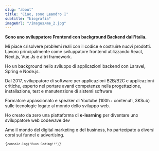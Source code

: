 ```yaml
---
slug: "about"
title: "Ciao, sono Leandro 👋"
subtitle: "biografia"
imageUrl: "/images/me_2.jpg"
---
```

<b>Sono uno sviluppatore Frontend con background Backend dall'Italia.</b>

Mi piace crisolvere problemi reali con il codice e costruire nuovi prodotti. Lavoro principalmente come sviluppatore frontend utilizzando React, Next.js, Vue.Js e altri framework.

Ho un background nello sviluppo di applicazioni backend con Laravel, Spring e Node.js.

Dal 2017, sviluppatore di software per applicazioni B2B/B2C e applicazioni critiche, 
esperto nel portare avanti competenze nella progettazione, installazione, test e manutenzione di sistemi software

Formatore appassionato e speaker di Youtube (100h+ contenuti, 3KSub) sulle tecnologie legate al mondo dello sviluppo web.

Ho creato da zero una piattaforma di <b>e-learning</b> per diventare uno sviluppatore web codewave.dev

<div class='inline-flex gap-4'>
    <LinkIcon icon="youtube" link="https://www.youtube.com/@codewavedev_" />
    <LinkIcon icon="link" link="https://www.codewave.dev" />
</div>

Amo il mondo del digital marketing e del business, ho partecipato a diversi corsi sul funnel e advertising.

<Code>{`
    console.log("Buon Coding!!")
`}</Code>
